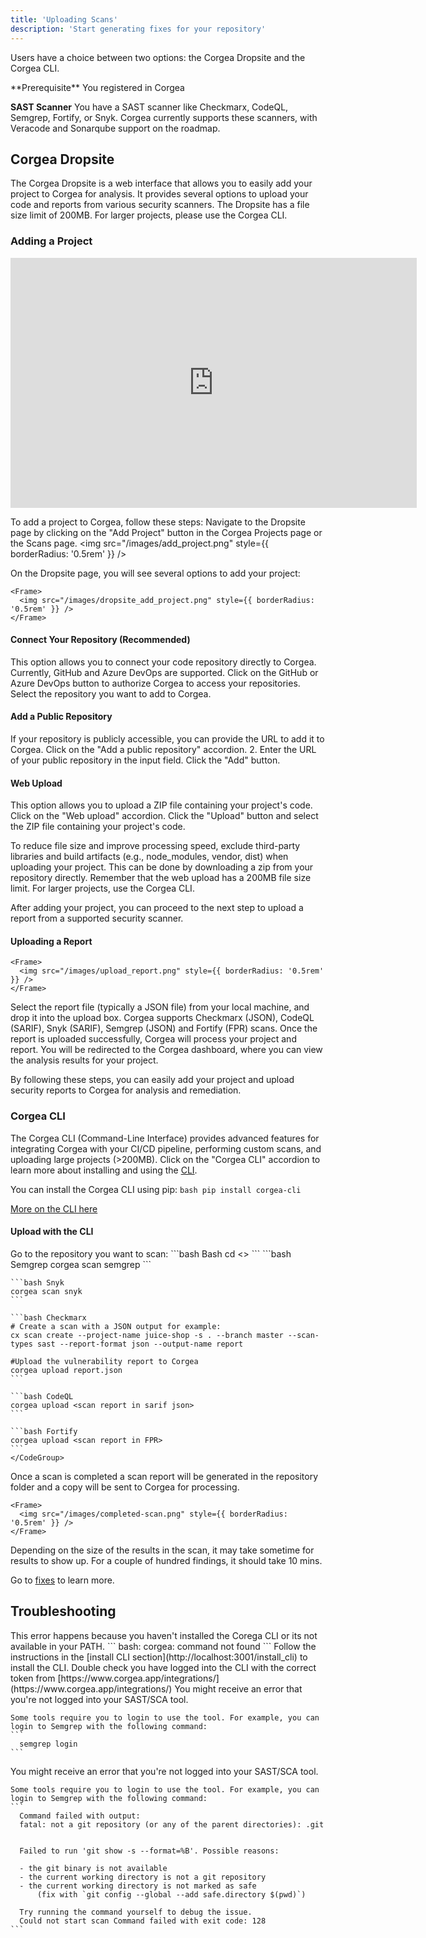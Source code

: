 ```yaml
---
title: 'Uploading Scans'
description: 'Start generating fixes for your repository'
---
```


Users have a choice between two options: the Corgea Dropsite and the Corgea CLI. 

<Info>
  **Prerequisite** You registered in Corgea

  **SAST Scanner** You have a SAST scanner like Checkmarx, CodeQL, Semgrep, Fortify, or Snyk. Corgea currently supports these scanners, with Veracode and Sonarqube support on the roadmap.
</Info>

## Corgea Dropsite
The Corgea Dropsite is a web interface that allows you to easily add your project to Corgea for analysis. It provides several options to upload your code and reports from various security scanners. The Dropsite has a file size limit of 200MB. For larger projects, please use the Corgea CLI.

### Adding a Project
<Card>
  <iframe
    width="650"
    height="400"
    src="https://www.loom.com/embed/0d6f1e16aaa04b94ad9e0ed26ac85447"
    title="YouTube video player"
    frameborder="0"
    allow="accelerometer; autoplay; clipboard-write; encrypted-media; gyroscope; picture-in-picture"
    allowFullScreen
  ></iframe>
</Card>

To add a project to Corgea, follow these steps:
Navigate to the Dropsite page by clicking on the "Add Project" button in the Corgea Projects page or the Scans page.
    <Frame>
      <img src="/images/add_project.png" style={{ borderRadius: '0.5rem' }} />
    </Frame>

On the Dropsite page, you will see several options to add your project:

    <Frame>
      <img src="/images/dropsite_add_project.png" style={{ borderRadius: '0.5rem' }} />
    </Frame>

#### Connect Your Repository (Recommended)
This option allows you to connect your code repository directly to Corgea. Currently, GitHub and Azure DevOps are supported.
Click on the GitHub or Azure DevOps button to authorize Corgea to access your repositories.
Select the repository you want to add to Corgea.

#### Add a Public Repository
If your repository is publicly accessible, you can provide the URL to add it to Corgea.
Click on the "Add a public repository" accordion.
2. Enter the URL of your public repository in the input field.
Click the "Add" button.

#### Web Upload
This option allows you to upload a ZIP file containing your project's code.
Click on the "Web upload" accordion.
Click the "Upload" button and select the ZIP file containing your project's code.

<Tip>
  To reduce file size and improve processing speed, exclude third-party libraries and build artifacts (e.g., node_modules, vendor, dist) when uploading your project. This can be done by downloading a zip from your repository directly.
</Tip>

<Warning>
  Remember that the web upload has a 200MB file size limit. For larger projects, use the Corgea CLI.
</Warning>

After adding your project, you can proceed to the next step to upload a report from a supported security scanner.

#### Uploading a Report

    <Frame>
      <img src="/images/upload_report.png" style={{ borderRadius: '0.5rem' }} />
    </Frame>

<Steps>
  <Step title="Upload the report">
    Select the report file (typically a JSON file) from your local machine, and drop it into the upload box.
    <Info>Corgea supports Checkmarx (JSON), CodeQL (SARIF), Snyk (SARIF), Semgrep (JSON) and Fortify (FPR) scans.</Info>
  </Step>
  <Step title="Processing">
    Once the report is uploaded successfully, Corgea will process your project and report.
  </Step>
  <Step title="View results">
    You will be redirected to the Corgea dashboard, where you can view the analysis results for your project.
  </Step>
</Steps>

By following these steps, you can easily add your project and upload security reports to Corgea for analysis and remediation.

### Corgea CLI
The Corgea CLI (Command-Line Interface) provides advanced features for integrating Corgea with your CI/CD pipeline, performing custom scans, and uploading large projects (>200MB).
Click on the "Corgea CLI" accordion to learn more about installing and using the [CLI](install_cli).

You can install the Corgea CLI using pip:
    ```bash
    pip install corgea-cli
    ```

[More on the CLI here](install_cli)


#### Upload with the CLI
<Steps>
  <Step title="Go to repository">
    Go to the repository you want to scan:
  <CodeGroup>
  ```bash Bash
  cd <<Respository Name>>
  ```
  </CodeGroup>
  </Step>
  <Step title="Run the scan">
    <CodeGroup>
    ```bash Semgrep
    corgea scan semgrep
    ```

    ```bash Snyk
    corgea scan snyk
    ```

    ```bash Checkmarx
    # Create a scan with a JSON output for example:
    cx scan create --project-name juice-shop -s . --branch master --scan-types sast --report-format json --output-name report

    #Upload the vulnerability report to Corgea
    corgea upload report.json
    ```

    ```bash CodeQL
    corgea upload <scan report in sarif json>
    ```

    ```bash Fortify
    corgea upload <scan report in FPR>
    ```
    </CodeGroup>
  </Step>
  <Step title="See Results">
    Once a scan is completed a scan report will be generated in the repository folder and a copy will be sent to Corgea for processing.

    <Frame>
      <img src="/images/completed-scan.png" style={{ borderRadius: '0.5rem' }} />
    </Frame>
  </Step>
  <Step title="Issue Fixes">
  Depending on the size of the results in the scan, it may take sometime for results to show up. For a couple of hundred findings, it should take 10 mins. 

  Go to [fixes](fixes) to learn more.
  </Step>
</Steps>

## Troubleshooting

<AccordionGroup>
  <Accordion title="Command Not Found">
  This error happens because you haven't installed the Corega CLI or its not available in your PATH.
  ```
  bash: corgea: command not found
  ```
  Follow the instructions in the [install CLI section](http://localhost:3001/install_cli) to install the CLI.
  </Accordion>

  <Accordion title="Invalid token provided.">
    Double check you have logged into the CLI with the correct token from [https://www.corgea.app/integrations/](https://www.corgea.app/integrations/)
  </Accordion>
  <Accordion title="Not Logged In">
    You might receive an error that you're not logged into your SAST/SCA tool. 

    Some tools require you to login to use the tool. For example, you can login to Semgrep with the following command:
    ```
      semgrep login
    ```
  </Accordion>
  <Accordion title="Git Show Failed to Run">
    You might receive an error that you're not logged into your SAST/SCA tool. 

    Some tools require you to login to use the tool. For example, you can login to Semgrep with the following command:
    ```
      Command failed with output:
      fatal: not a git repository (or any of the parent directories): .git


      Failed to run 'git show -s --format=%B'. Possible reasons:

      - the git binary is not available
      - the current working directory is not a git repository
      - the current working directory is not marked as safe
          (fix with `git config --global --add safe.directory $(pwd)`)

      Try running the command yourself to debug the issue.
      Could not start scan Command failed with exit code: 128
    ```
  </Accordion>

</AccordionGroup>

